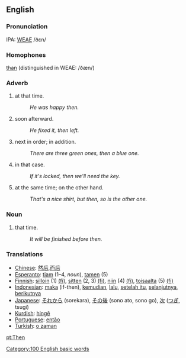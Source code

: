 ==English==
===Pronunciation===
IPA: [[WEAE]] /ðɛn/

===Homophones===
[[than]] (distinguished in WEAE: /ðæn/)

===Adverb===
#at that time.
#:''He was happy then.''
#soon afterward.
#:''He fixed it, then left.''
#next in order; in addition.
#:''There are three green ones, then a blue one.''
#in that case.
#:''If it's locked, then we'll need the key.''
#at the same time; on the other hand.
#:''That's a nice shirt, but then, so is the other one.''

===Noun===
#that time.
#:''It will be finished before then.''

=== Translations ===
*[[Chinese]]: [[然后]],[[而后]]
*[[Esperanto]]: [[tiam]] (1&ndash;4, ''noun''), [[tamen]] (5)
*[[Finnish]]: [[silloin]] (1) [[:fi:silloin|(fi)]], [[sitten]] (2, 3) [[:fi:sitten|(fi)]], [[niin]] (4) [[:fi:niin|(fi)]], [[toisaalta]] (5) [[:fi:toisaalta|(fi)]]
*[[Indonesian]]: [[maka]] (if-then), [[kemudian]], [[lalu]], [[setelah itu]], [[selanjutnya]], [[berikutnya]]
*[[Japanese]]: [[それから]] (sorekara), [[その後]] (sono ato, sono go), [[次]] ([[つぎ]], tsugi)
*[[Kurdish]]: [[hingê]]
*[[Portuguese]]: [[então]]
*[[Turkish]]: [[o zaman]]

[[pt:Then]]
[[Category:100 English basic words]]